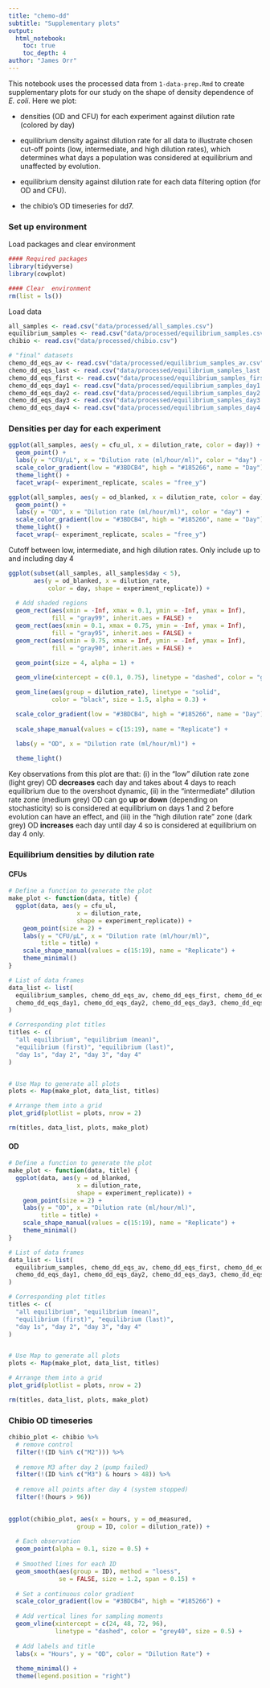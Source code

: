 ```yaml
---
title: "chemo-dd"
subtitle: "Supplementary plots"
output: 
  html_notebook:
    toc: true
    toc_depth: 4
author: "James Orr"
---
```


This notebook uses the processed data from `1-data-prep.Rmd` to create supplementary plots for our study on the shape of density dependence of *E. coli*. Here we plot: 

- densities (OD and CFU) for each experiment against dilution rate (colored by day)

- equilibrium density against dilution rate for all data to illustrate chosen cut-off points (low, intermediate, and high dilution rates), which determines what days a population was considered at equilibrium and unaffected by evolution. 

- equilibrium density against dilution rate for each data filtering option (for OD and CFU). 

- the chibio's OD timeseries for dd7. 


### Set up environment 

Load packages and clear environment 

```r
#### Required packages
library(tidyverse) 
library(cowplot)

#### Clear  environment 
rm(list = ls())   
```

Load data

```r
all_samples <- read.csv("data/processed/all_samples.csv")
equilibrium_samples <- read.csv("data/processed/equilibrium_samples.csv")
chibio <- read.csv("data/processed/chibio.csv")

# "final" datasets
chemo_dd_eqs_av <- read.csv("data/processed/equilibrium_samples_av.csv")
chemo_dd_eqs_last <- read.csv("data/processed/equilibrium_samples_last.csv")
chemo_dd_eqs_first <- read.csv("data/processed/equilibrium_samples_first.csv")
chemo_dd_eqs_day1 <- read.csv("data/processed/equilibrium_samples_day1.csv")
chemo_dd_eqs_day2 <- read.csv("data/processed/equilibrium_samples_day2.csv")
chemo_dd_eqs_day3 <- read.csv("data/processed/equilibrium_samples_day3.csv")
chemo_dd_eqs_day4 <- read.csv("data/processed/equilibrium_samples_day4.csv")
```

### Densities per day for each experiment

```r
ggplot(all_samples, aes(y = cfu_ul, x = dilution_rate, color = day)) +
  geom_point() + 
  labs(y = "CFU/μL", x = "Dilution rate (ml/hour/ml)", color = "day") +
  scale_color_gradient(low = "#3BDCB4", high = "#185266", name = "Day") + 
  theme_light() +
  facet_wrap(~ experiment_replicate, scales = "free_y")
```
```r
ggplot(all_samples, aes(y = od_blanked, x = dilution_rate, color = day)) +
  geom_point() + 
  labs(y = "OD", x = "Dilution rate (ml/hour/ml)", color = "day") +
  scale_color_gradient(low = "#3BDCB4", high = "#185266", name = "Day") + 
  theme_light() +
  facet_wrap(~ experiment_replicate, scales = "free_y")
```

Cutoff between low, intermediate, and high dilution rates. Only include up to and including day 4

```r

ggplot(subset(all_samples, all_samples$day < 5), 
       aes(y = od_blanked, x = dilution_rate, 
           color = day, shape = experiment_replicate)) +
  
  # Add shaded regions
  geom_rect(aes(xmin = -Inf, xmax = 0.1, ymin = -Inf, ymax = Inf), 
            fill = "gray99", inherit.aes = FALSE) + 
  geom_rect(aes(xmin = 0.1, xmax = 0.75, ymin = -Inf, ymax = Inf), 
            fill = "gray95", inherit.aes = FALSE) + 
  geom_rect(aes(xmin = 0.75, xmax = Inf, ymin = -Inf, ymax = Inf), 
            fill = "gray90", inherit.aes = FALSE) +   
  
  geom_point(size = 4, alpha = 1) + 

  geom_vline(xintercept = c(0.1, 0.75), linetype = "dashed", color = "gray50") + # Vertical lines

  geom_line(aes(group = dilution_rate), linetype = "solid", 
            color = "black", size = 1.5, alpha = 0.3) + 

  scale_color_gradient(low = "#3BDCB4", high = "#185266", name = "Day") + 
  
  scale_shape_manual(values = c(15:19), name = "Replicate") +

  labs(y = "OD", x = "Dilution rate (ml/hour/ml)") + 
    
  theme_light()


```

Key observations from this plot are that: (i) in the "low" dilution rate zone (light grey) OD **decreases** each day and takes about 4 days to reach equilibrium due to the overshoot dynamic, (ii) in the "intermediate" dilution rate zone (medium grey) OD can go **up or down** (depending on stochasticity) so is considered at equilibrium on days 1 and 2 before evolution can have an effect, and (iii) in the "high dilution rate" zone (dark grey) OD **increases** each day until day 4 so is considered at equilibrium on day 4 only. 


### Equilibrium densities by dilution rate

#### CFUs 

```r
# Define a function to generate the plot
make_plot <- function(data, title) {
  ggplot(data, aes(y = cfu_ul, 
                   x = dilution_rate, 
                   shape = experiment_replicate)) +
    geom_point(size = 2) + 
    labs(y = "CFU/μL", x = "Dilution rate (ml/hour/ml)",
         title = title) +
    scale_shape_manual(values = c(15:19), name = "Replicate") +
    theme_minimal()
}

# List of data frames
data_list <- list(
  equilibrium_samples, chemo_dd_eqs_av, chemo_dd_eqs_first, chemo_dd_eqs_last,
  chemo_dd_eqs_day1, chemo_dd_eqs_day2, chemo_dd_eqs_day3, chemo_dd_eqs_day4
)

# Corresponding plot titles
titles <- c(
  "all equilibrium", "equilibrium (mean)", 
  "equilibrium (first)", "equilibrium (last)",
  "day 1s", "day 2", "day 3", "day 4"
)


# Use Map to generate all plots
plots <- Map(make_plot, data_list, titles)

# Arrange them into a grid
plot_grid(plotlist = plots, nrow = 2)

rm(titles, data_list, plots, make_plot)

```

#### OD

```r

# Define a function to generate the plot
make_plot <- function(data, title) {
  ggplot(data, aes(y = od_blanked, 
                   x = dilution_rate, 
                   shape = experiment_replicate)) +
    geom_point(size = 2) + 
    labs(y = "OD", x = "Dilution rate (ml/hour/ml)",
         title = title) +
    scale_shape_manual(values = c(15:19), name = "Replicate") +
    theme_minimal()
}

# List of data frames
data_list <- list(
  equilibrium_samples, chemo_dd_eqs_av, chemo_dd_eqs_first, chemo_dd_eqs_last,
  chemo_dd_eqs_day1, chemo_dd_eqs_day2, chemo_dd_eqs_day3, chemo_dd_eqs_day4
)

# Corresponding plot titles
titles <- c(
  "all equilibrium", "equilibrium (mean)", 
  "equilibrium (first)", "equilibrium (last)",
  "day 1s", "day 2", "day 3", "day 4"
)


# Use Map to generate all plots
plots <- Map(make_plot, data_list, titles)

# Arrange them into a grid
plot_grid(plotlist = plots, nrow = 2)

rm(titles, data_list, plots, make_plot)

```


### Chibio OD timeseries


```r
  
chibio_plot <- chibio %>%
  # remove control
  filter(!(ID %in% c("M2"))) %>%
  
  # remove M3 after day 2 (pump failed)
  filter(!(ID %in% c("M3") & hours > 48)) %>%
  
  # remove all points after day 4 (system stopped) 
  filter(!(hours > 96))
  

ggplot(chibio_plot, aes(x = hours, y = od_measured, 
                   group = ID, color = dilution_rate)) +
  
  # Each observation 
  geom_point(alpha = 0.1, size = 0.5) +
  
  # Smoothed lines for each ID
  geom_smooth(aes(group = ID), method = "loess", 
              se = FALSE, size = 1.2, span = 0.15) +
  
  # Set a continuous color gradient 
  scale_color_gradient(low = "#3BDCB4", high = "#185266") +
  
  # Add vertical lines for sampling moments
  geom_vline(xintercept = c(24, 48, 72, 96),
             linetype = "dashed", color = "grey40", size = 0.5) +
  
  # Add labels and title
  labs(x = "Hours", y = "OD", color = "Dilution Rate") +
  
  theme_minimal() +
  theme(legend.position = "right")
```


